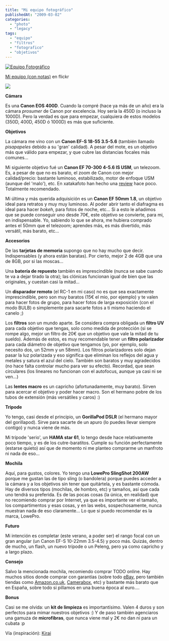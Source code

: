 ```yaml
---
title: "Mi equipo fotográfico"
publishedAt: "2009-03-02"
categories: 
  - "photo"
  - "legacy"
tags: 
  - "equipo"
  - "filtros"
  - "fotografico"
  - "objetivos"
---
```


[![Equipo Fotográfico](http://farm4.static.flickr.com/3656/3320481569_dece0b5086.jpg)](http://www.flickr.com/photos/ryck/3320481569/ "Equipo Fotográfico")

[Mi equipo (con notas)](http://www.flickr.com/photos/ryck/3320481569/) en flickr  
  
[![](http://widget.geavity.com/signature/ryck/ccf61e251b449ab71823c3da7224059b.png)](http://www.geavity.com/people/ryck/)

**Cámara**

Es una **Canon EOS 400D**. Cuando la compré (hace ya más de un año) era la cámara _prosumer_ de Canon por excelencia. Hoy sería la 450D (o incluso la 1000D). Pero la verdad es que para empezar, cualquiera de estos modelos (350D, 400D, 450D ó 1000D) es más que suficiente.

**Objetivos**

La cámara me vino con un **Canon EF-S 18-55 3.5-5.6** (también llamado _pisapapeles_ debido a su 'gran' calidad). A pesar del mote, es un objetivo más que válido para empezar, y que cubre las distancias focales más comunes...

Mi siguiente objetivo fué un **Canon EF 70-300 4-5.6 IS USM**, un telezoom. Es, a pesar de que no es barato, el zoom de Canon con mejor calidad/precio: bastante luminoso, estabilizado, motor de enfoque USM (aunque del 'malo'), etc. En xatakafoto han hecho una [review](http://www.xatakafoto.com/analisis-y-pruebas/analisis-canon-ef-70-300mm-f4-56-is-usm) hace poco. Totalmente recomendado.

Mi última y más querida adquisición es un **Canon EF 50mm 1.8**, un objetivo ideal para retratos y muy muy luminoso. Al poder abrir tanto el diafragma es ideal para hacer _bokeh_, para fotos de noche, etc... Si a esto le añadimos que se puede conseguir uno desde 70€, este objetivo se convierte, para mi, en indispensable. Yo, sabiendo lo que se ahora, me hubiera comprado antes el 50mm que el telezoom; aprendes más, es más divertido, más versátil, más barato, etc...

**Accesorios**

De las **tarjetas de memoria** supongo que no hay mucho que decir. Indispensables (y ahora están baratas). Por cierto, mejor 2 de 4GB que una de 8GB, por si las moscas...

Una **batería de repuesto** también es imprescindible (nunca se sabe cuando te va a dejar tirado la otra); las clónicas funcionan igual de bien que las originales, y cuestan casi la mitad...

Un **disparador remoto** (el RC-1 en mi caso) no es que sea exactamente imprescindible, pero son muy baratos (15€ el mio, por ejemplo) y te valen para hacer fotos de grupo, para hacer fotos de larga exposición (con el modo BULB) o simplemente para sacarte fotos a ti mismo haciendo el canelo ;)

Los **filtros** son un mundo aparte. Se considera compra obligada un **filtro UV** para cada objetivo que tengas, solo como medida de protección (si se rompe algo, mejor un filtro de 20€ que un objetivo que vale la mitad de tu sueldo). Además de estos, es muy recomendable tener un **filtro polarizador** para cada diámetro de objetivo que tengamos (yo, por ejemplo, solo necesito dos, un 52mm y un 58mm). Los filtros polarizadores solo dejan pasar la luz polarizada y eso significa que eliminan los reflejos del agua y metales y satura el azul del cielo. También son baratos y muy agradecidos (no hace falta controlar mucho para ver su efecto). Recordad, que sean circulares (los lineares no funcionan con el autofocus, aunque ya casi ni se ven...)

Las **lentes macro** es un capricho (afortunadamente, muy barato). Sirven para acercar el objetivo y poder hacer macro. Son el hermano pobre de los tubos de extensión (más versátiles y caros) :)

**Tripode**

Yo tengo, casi desde el principio, un **GorillaPod DSLR** (el hermano mayor del gorillapod). Sirve para sacarte de un apuro (lo puedes llevar siempre contigo) y nunca viene de más.

Mi trípode 'serio', un **HAMA star 61**, lo tengo desde hace relativamente poco tiempo, y es de los cutre-baratitos. Cumple su función perfectamente (estarse quieto) así que de momento ni me planteo comprarme un manfroto ni nada de eso...

**Mochila**

Aquí, para gustos, colores. Yo tengo una **LowePro SlingShot 200AW** porque me gustan las de tipo sling (o bandolera) porque puedes acceder a la cámara y a los objetivos sin tener que quitártela, y es bastante cómoda. Hay de diversos tipos (mochilas, de hombro, etc) y tamaños, así que cada uno tendrá su preferida. Es de las pocas cosas (la única, en realidad) que no recomiendo comprar por Internet, ya que es importante ver el tamaño, los compartimentos y esas cosas, y en las webs, sospechosamente, nunca muestran nada de eso claramente... Lo que si puedo recomendar es la marca, LowePro.

**Futuro**

Mi intención es completar (este verano, a poder ser) el rango focal con un gran angular (un Canon EF-S 10-22mm 3.5-4.5) y poco más. Quizás, dentro de mucho, un flash, un nuevo trípode o un Peleng, pero ya como capricho y a largo plazo.

**Consejo**

Salvo la mencionada mochila, recomiendo comprar TODO online. Hay muchos sitios donde comprar con garantías (sobre todo [eBay](http://ebay.es), pero también tiendas como [Amazon.co.uk](http://www.amazon.co.uk/), [Camerabox](http://www.camerabox.co.uk/), etc) y bastante más barato que en España, sobre todo si pillamos en una buena época al euro....

**Bonus**

Casi se me olvida: un **kit de limpieza** es importantísimo. Valen 4 duros y son perfectos para mimar nuestros objetivos :) Y de paso también agenciaros una gamuza de **microfibras**, que nunca viene mal y 2€ no dan ni para un cubata :p

Vía (inspiración): [Kirai](http://www.kirainet.com/fotografia/mi-equipo/)
